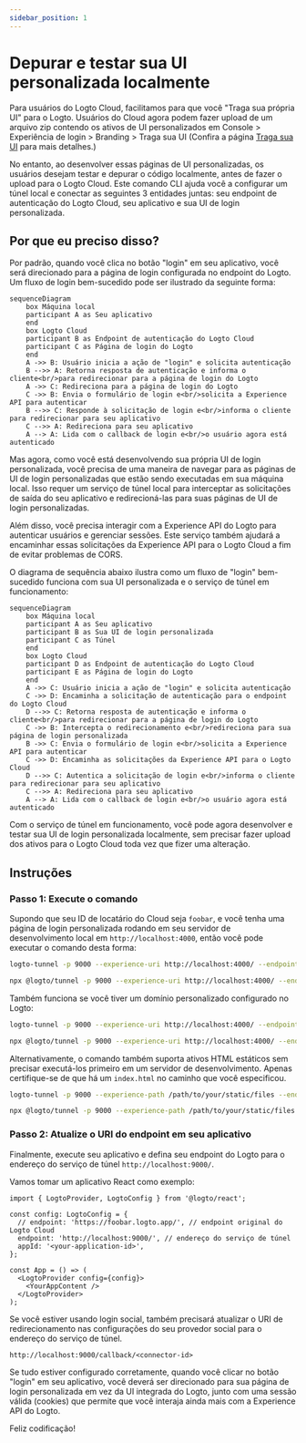 ```yaml
---
sidebar_position: 1
---
```



# Depurar e testar sua UI personalizada localmente

Para usuários do Logto Cloud, facilitamos para que você "Traga sua própria UI" para o Logto. Usuários do Cloud agora podem fazer upload de um arquivo zip contendo os ativos de UI personalizados em <CloudLink to="/sign-in-experience/branding">Console > Experiência de login > Branding > Traga sua UI</CloudLink> (Confira a página [Traga sua UI](/customization/bring-your-ui) para mais detalhes.)

No entanto, ao desenvolver essas páginas de UI personalizadas, os usuários desejam testar e depurar o código localmente, antes de fazer o upload para o Logto Cloud. Este comando CLI ajuda você a configurar um túnel local e conectar as seguintes 3 entidades juntas: seu endpoint de autenticação do Logto Cloud, seu aplicativo e sua UI de login personalizada.

## Por que eu preciso disso?

Por padrão, quando você clica no botão "login" em seu aplicativo, você será direcionado para a página de login configurada no endpoint do Logto. Um fluxo de login bem-sucedido pode ser ilustrado da seguinte forma:

```mermaid
sequenceDiagram
    box Máquina local
    participant A as Seu aplicativo
    end
    box Logto Cloud
    participant B as Endpoint de autenticação do Logto Cloud
    participant C as Página de login do Logto
    end
    A ->> B: Usuário inicia a ação de "login" e solicita autenticação
    B -->> A: Retorna resposta de autenticação e informa o cliente<br/>para redirecionar para a página de login do Logto
    A ->> C: Redireciona para a página de login do Logto
    C ->> B: Envia o formulário de login e<br/>solicita a Experience API para autenticar
    B -->> C: Responde à solicitação de login e<br/>informa o cliente para redirecionar para seu aplicativo
    C -->> A: Redireciona para seu aplicativo
    A --> A: Lida com o callback de login e<br/>o usuário agora está autenticado
```

Mas agora, como você está desenvolvendo sua própria UI de login personalizada, você precisa de uma maneira de navegar para as páginas de UI de login personalizadas que estão sendo executadas em sua máquina local.
Isso requer um serviço de túnel local para interceptar as solicitações de saída do seu aplicativo e redirecioná-las para suas páginas de UI de login personalizadas.

Além disso, você precisa interagir com a Experience API do Logto para autenticar usuários e gerenciar sessões.
Este serviço também ajudará a encaminhar essas solicitações da Experience API para o Logto Cloud a fim de evitar problemas de CORS.

O diagrama de sequência abaixo ilustra como um fluxo de "login" bem-sucedido funciona com sua UI personalizada e o serviço de túnel em funcionamento:

```mermaid
sequenceDiagram
    box Máquina local
    participant A as Seu aplicativo
    participant B as Sua UI de login personalizada
    participant C as Túnel
    end
    box Logto Cloud
    participant D as Endpoint de autenticação do Logto Cloud
    participant E as Página de login do Logto
    end
    A ->> C: Usuário inicia a ação de "login" e solicita autenticação
    C ->> D: Encaminha a solicitação de autenticação para o endpoint do Logto Cloud
    D -->> C: Retorna resposta de autenticação e informa o cliente<br/>para redirecionar para a página de login do Logto
    C ->> B: Intercepta o redirecionamento e<br/>redireciona para sua página de login personalizada
    B ->> C: Envia o formulário de login e<br/>solicita a Experience API para autenticar
    C ->> D: Encaminha as solicitações da Experience API para o Logto Cloud
    D -->> C: Autentica a solicitação de login e<br/>informa o cliente para redirecionar para seu aplicativo
    C -->> A: Redireciona para seu aplicativo
    A --> A: Lida com o callback de login e<br/>o usuário agora está autenticado
```

Com o serviço de túnel em funcionamento, você pode agora desenvolver e testar sua UI de login personalizada localmente, sem precisar fazer upload dos ativos para o Logto Cloud toda vez que fizer uma alteração.

## Instruções

### Passo 1: Execute o comando

Supondo que seu ID de locatário do Cloud seja `foobar`, e você tenha uma página de login personalizada rodando em seu servidor de desenvolvimento local em `http://localhost:4000`, então você pode executar o comando desta forma:

<Tabs groupId="cmd">

  <TabItem value="cli" label="CLI">

```bash
logto-tunnel -p 9000 --experience-uri http://localhost:4000/ --endpoint https://foobar.logto.app/
```

  </TabItem>
  <TabItem value="npx" label="npx">

```bash
npx @logto/tunnel -p 9000 --experience-uri http://localhost:4000/ --endpoint https://foobar.logto.app/
```

  </TabItem>

</Tabs>

Também funciona se você tiver um domínio personalizado configurado no Logto:

<Tabs groupId="cmd">

  <TabItem value="cli" label="CLI">

```bash
logto-tunnel -p 9000 --experience-uri http://localhost:4000/ --endpoint https://your.custom.domain/
```

  </TabItem>
  <TabItem value="npx" label="npx">

```bash
npx @logto/tunnel -p 9000 --experience-uri http://localhost:4000/ --endpoint https://your.custom.domain/
```

  </TabItem>

</Tabs>

Alternativamente, o comando também suporta ativos HTML estáticos sem precisar executá-los primeiro em um servidor de desenvolvimento. Apenas certifique-se de que há um `index.html` no caminho que você especificou.

<Tabs groupId="cmd">

  <TabItem value="cli" label="CLI">

```bash
logto-tunnel -p 9000 --experience-path /path/to/your/static/files --endpoint https://foobar.logto.app/
```

  </TabItem>
  <TabItem value="npx" label="npx">

```bash
npx @logto/tunnel -p 9000 --experience-path /path/to/your/static/files --endpoint https://foobar.logto.app/
```

  </TabItem>

</Tabs>

### Passo 2: Atualize o URI do endpoint em seu aplicativo

Finalmente, execute seu aplicativo e defina seu endpoint do Logto para o endereço do serviço de túnel `http://localhost:9000/`.

Vamos tomar um aplicativo React como exemplo:

```tsx title=App.tsx
import { LogtoProvider, LogtoConfig } from '@logto/react';

const config: LogtoConfig = {
  // endpoint: 'https://foobar.logto.app/', // endpoint original do Logto Cloud
  endpoint: 'http://localhost:9000/', // endereço do serviço de túnel
  appId: '<your-application-id>',
};

const App = () => (
  <LogtoProvider config={config}>
    <YourAppContent />
  </LogtoProvider>
);
```

Se você estiver usando login social, também precisará atualizar o URI de redirecionamento nas configurações do seu provedor social para o endereço do serviço de túnel.

```
http://localhost:9000/callback/<connector-id>
```

Se tudo estiver configurado corretamente, quando você clicar no botão "login" em seu aplicativo, você deverá ser direcionado para sua página de login personalizada em vez da UI integrada do Logto, junto com uma sessão válida (cookies) que permite que você interaja ainda mais com a Experience API do Logto.

Feliz codificação!
